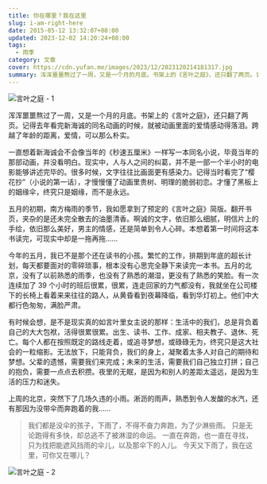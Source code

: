 ```yaml
---
title: 你在哪里？我在这里
slug: i-am-right-here
date: 2015-05-12 13:32:07+08:00
updated: 2023-12-02 14:20:24+08:00
tags:
  - 雨季
category: 文章
cover: https://cdn.yufan.me/images/2023/12/2023120214181317.jpg
summary: 浑浑噩噩熬过了一周，又是一个月的月底。书架上的《言叶之庭》，还只翻了两页。记得去年看完新海诚的同名动画的时候，就被动画里面爱情感动得落泪。跨越了年龄的距离，爱情，可以那么朴实。
---
```


![言叶之庭 - 1](https://cdn.yufan.me/images/2023/12/2023120214134645.png)

<MusicPlayer id={1956712935} />

浑浑噩噩熬过了一周，又是一个月的月底。书架上的《言叶之庭》，还只翻了两页。记得去年看完新海诚的同名动画的时候，就被动画里面的爱情感动得落泪。跨越了年龄的距离，爱情，可以那么朴实。

一直想着新海诚会不会像当年的《秒速五厘米》一样写一本同名小说，毕竟当年的那部动画，并没看明白。现实中，人与人之间的纠葛，并不是一部一个半小时的电影能够讲述完毕的。很多时候，文字往往比画面更有感染力。记得当时看完了“樱花抄”（小说的第一话），才慢慢懂了动画里贵树、明理的脆弱初恋。才懂了黑板上的姻缘伞，终究只是姻缘，而不是永远。

五月的初期，南方梅雨的季节，我如愿拿到了预定的《言叶之庭》简版。翻开书页，夹杂的是还未完全散去的油墨清香。啊诚的文字，依旧那么细腻，明信片上的手绘，依旧那么美好，男主的情感，还是简单到令人心碎。本想着第一时间将这本书读完，可现实中却是一拖再拖……

今年的五月，我已不是那个还在读书的小孩。繁忙的工作，排期到年底的超长计划，每天都要面对的零碎琐事，根本没有心思完全静下来读完一本书。五月的北京，没有了以前熟悉的雨季，也没有了熟悉的潮湿，更没有了熟悉的笑脸。有一次连续加了 39 个小时的班后很累，很累，连走回家的力气都没有，我就坐在公司楼下的长椅上看着来来往往的路人，从黄昏看到夜幕降临，看到华灯初上。他们中大都行色匆匆，满脸严肃。

有时候会想，是不是现实真的如言叶里女主说的那样：生活中的我们，总是背负着自己的大大包袱，活得很累很累。出生、读书、工作、成家、相夫教子、退休、死亡。每个人都在按照既定的路线走着，或追寻梦想，或碌碌无为，终究只是这大社会的一粒缩影。无法放下，只能背负，我们的身上，凝聚着太多人对自己的期待和梦想。父辈的遗憾，需要我们来完成；未来的生活，需要我们自己独立打拼；自己的抱负，需要一点点去积攒。夜里的无眠，是因为和别人的差距太遥远，是因为生活的压力和迷失。

上周的北京，突然下了几场久违的小雨。淅沥的雨声，熟悉到令人发酸的水汽，还有那因为没带伞而奔跑着的我……

> 我们都是没伞的孩子，下雨了，不得不奋力奔跑，为了少淋些雨。
> 只是无论跑得有多快，却总逃不了被淋湿的命运。
> 一直在奔跑，也一直在寻找，只为找把能遮风挡雨的伞儿，以及那伞下的人儿。
> 今天又下雨了，我在这里，可你又在哪儿？

![言叶之庭 - 2](https://cdn.yufan.me/images/2023/12/2023120214201152.jpg)
